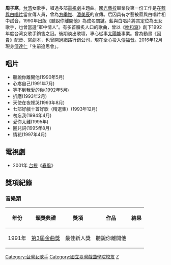 {{Unreferenced|time=2013-09-13T02:10:45+00:00}}
{{藝人
| 姓名 = 周子寒
| 圖片 =
| 圖片說明 =
| 類型 = 女歌手
| 英文名 = Sophia Chou
| 綽號 = 公益天使、慈善天使
| 國籍 = {{ROC}}
| 出生日期 = {{birth_date_and _age|1966|09|04}}
| 出生地點 = {{TWN}}[[新北市|台北县]]
| 職業 = [[歌手|歌手]]、[[演員|演員]]
| 語言 = [[國語|國語]]、[[閩南語|閩南語]]
| 教育程度 = [[國光藝校|國光藝校]]
| 宗教信仰 = [[基督教|基督教]]
| 配偶 = 
| 音樂類型 = [[流行音樂|流行音樂]]、[[民歌|民歌]]、[[福音|福音]]
| 出道作 = 《聽說妳離開他》
| 代表作 = 《吻和淚》、《天使在夜裏哭》
| 活躍年代 = 1990年-2003年
| 唱片公司 = [[蓝与白唱片|蓝与白唱片]]
}}
'''周子寒'''{{BD|1966年|9月4日|}}，[[台湾|台湾]]女歌手，唱過多部[[電視劇|電視劇]]主題曲。[[國光藝校|國光藝校]]畢業後第一份工作是在[[藍與白唱片|藍與白唱片]]當宣傳人員，曾為[[方季惟|方季惟]]、[[潘美辰|潘美辰]]的宣傳。后因具有才藝被藍與白唱片相中試音，1990年出版《聽說你離開他》為成名關鍵。藍與白唱片將其定位為玉女歌手，也曾當選“軍中情人”。有多首膾炙人口的歌曲，曾以《[[吻和淚|吻和淚]]》創下1992年度台湾女歌手銷售之冠。後期淡出歌壇，專心從事[[太陽能|太陽能]]事業。曾為動畫《[[阿貴|阿貴]]》配音、寫劇本，也曾開過網路行銷公司，現在全心投入[[傳福音|傳福音]]。2016年12月現身[[傅達仁|傅達仁]]「生前追思會」。

==唱片==
*聽說你離開他(1990年5月)
*心疼自己(1991年7月)
*等不到我愛的你(1992年5月)
*折磨(1993年2月)
*天使在夜裡哭(1993年8月)
*七部好戲十首好歌（精選集）(1993年12月)
*勿忘我(1994年4月)
*愛你太難(1995年)
*圈兒詞(1995年8月)
*情花(1997年4月)

==電視劇==
*2001年 [[台視|台視]]《[[春風_(電視劇)|春風]]》

==獎項紀錄==
===音樂類===
{| class="wikitable"
|-
! 年份 !! 頒獎典禮 !! 獎項 !! 作品 !! 結果
|-
|1991年||[[第3屆金曲獎|第3屆金曲獎]]||最佳新人獎||聽說你離開他||{{nom}}
|}

[[Category:台灣女歌手|Category:台灣女歌手]]
[[Category:國立臺灣戲曲學院校友|Category:國立臺灣戲曲學院校友]]
[[Category:周姓|Z]]